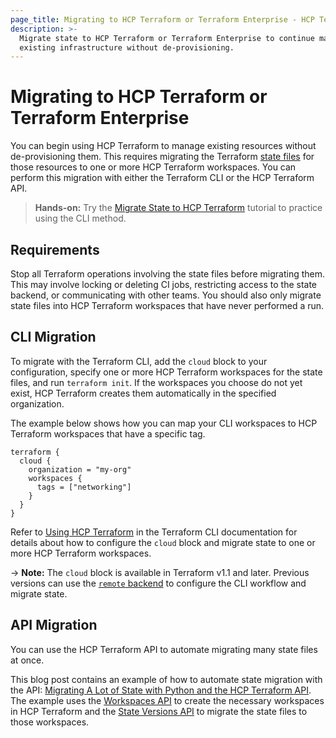 ```yaml
---
page_title: Migrating to HCP Terraform or Terraform Enterprise - HCP Terraform
description: >-
  Migrate state to HCP Terraform or Terraform Enterprise to continue managing
  existing infrastructure without de-provisioning.
---
```


# Migrating to HCP Terraform or Terraform Enterprise

You can begin using HCP Terraform to manage existing resources without de-provisioning them. This requires migrating the Terraform [state files](/terraform/language/state) for those resources to one or more HCP Terraform workspaces. You can perform this migration with either the Terraform CLI or the HCP Terraform API.

> **Hands-on:** Try the [Migrate State to HCP Terraform](/terraform/tutorials/state/cloud-migrate) tutorial to practice using the CLI method.

## Requirements

Stop all Terraform operations involving the state files before migrating them. This may involve locking or deleting CI jobs, restricting access to the state backend, or communicating with other teams. You should also only migrate state files into HCP Terraform workspaces that have never performed a run.

## CLI Migration

To migrate with the Terraform CLI, add the `cloud` block to your configuration, specify one or more HCP Terraform workspaces for the state files, and run `terraform init`. If the workspaces you choose do not yet exist, HCP Terraform creates them automatically in the specified organization.

The example below shows how you can map your CLI workspaces to HCP Terraform workspaces that have a specific tag.

```
terraform {
  cloud {
    organization = "my-org"
    workspaces {
      tags = ["networking"]
    }
  }
}
```

Refer to [Using HCP Terraform](/terraform/cli/cloud) in the Terraform CLI documentation for details about how to configure the `cloud` block and migrate state to one or more HCP Terraform workspaces.

-> **Note:** The `cloud` block is available in Terraform v1.1 and later. Previous versions can use the [`remote` backend](/terraform/language/settings/backends/remote) to configure the CLI workflow and migrate state.

## API Migration

You can use the HCP Terraform API to automate migrating many state files at once.

This blog post contains an example of how to automate state migration with the API: [Migrating A Lot of State with Python and the HCP Terraform API](https://medium.com/hashicorp-engineering/migrating-a-lot-of-state-with-python-and-the-terraform-cloud-api-997ec798cd11). The example uses the [Workspaces API](/terraform/cloud-docs/api-docs/workspaces#create-a-workspace) to create the necessary workspaces in HCP Terraform and the [State Versions API](/terraform/cloud-docs/api-docs/state-versions) to migrate the state files to those workspaces.
